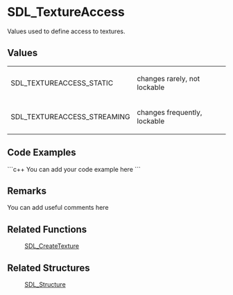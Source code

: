 <!-- pragma section-numbers off -->
<!-- pragma disable-camelcase -->

= SDL_TextureAccess =
Values used to define access to textures.


== Values ==
{|
|SDL_TEXTUREACCESS_STATIC
|changes rarely, not lockable
|-
|SDL_TEXTUREACCESS_STREAMING
|changes frequently, lockable
|}

== Code Examples ==
```c++
You can add your code example here
```

== Remarks ==
You can add useful comments here

== Related Functions ==
:[[SDL_CreateTexture]]

== Related Structures ==
:[[SDL_Structure]]
